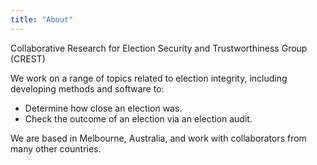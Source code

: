 ```yaml
---
title: "About"
---
```


Collaborative Research for Election Security and Trustworthiness Group (CREST)

We work on a range of topics related to election integrity, including
developing methods and software to:

- Determine how close an election was.
- Check the outcome of an election via an election audit.

We are based in Melbourne, Australia, and work with collaborators from many
other countries.
